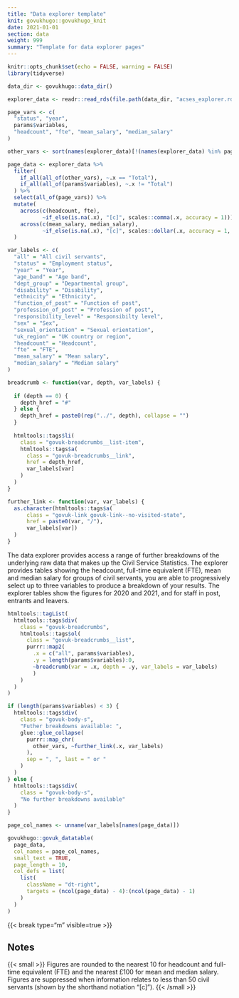 ```yaml
---
title: "Data explorer template"
knit: govukhugo::govukhugo_knit
date: 2021-01-01
section: data
weight: 999
summary: "Template for data explorer pages"
---
```


```r
knitr::opts_chunk$set(echo = FALSE, warning = FALSE)
library(tidyverse)

data_dir <- govukhugo::data_dir()

explorer_data <- readr::read_rds(file.path(data_dir, "acses_explorer.rds"))

page_vars <- c(
  "status", "year",
  params$variables,
  "headcount", "fte", "mean_salary", "median_salary"
)

other_vars <- sort(names(explorer_data)[!(names(explorer_data) %in% page_vars)])

page_data <- explorer_data %>%
  filter(
    if_all(all_of(other_vars), ~.x == "Total"),
    if_all(all_of(params$variables), ~.x != "Total")
  ) %>%
  select(all_of(page_vars)) %>%
  mutate(
    across(c(headcount, fte),
           ~if_else(is.na(.x), "[c]", scales::comma(.x, accuracy = 1))),
    across(c(mean_salary, median_salary),
           ~if_else(is.na(.x), "[c]", scales::dollar(.x, accuracy = 1, prefix = "£")))
  )

var_labels <- c(
  "all" = "All civil servants",
  "status" = "Employment status",
  "year" = "Year",
  "age_band" = "Age band",
  "dept_group" = "Departmental group",
  "disability" = "Disability",
  "ethnicity" = "Ethnicity",
  "function_of_post" = "Function of post",
  "profession_of_post" = "Profession of post",
  "responsibility_level" = "Responsibilty level",
  "sex" = "Sex",
  "sexual_orientation" = "Sexual orientation",
  "uk_region" = "UK country or region",
  "headcount" = "Headcount",
  "fte" = "FTE",
  "mean_salary" = "Mean salary",
  "median_salary" = "Median salary"
)

breadcrumb <- function(var, depth, var_labels) {
  
  if (depth == 0) {
    depth_href = "#"
  } else {
    depth_href = paste0(rep("../", depth), collapse = "")
  }
  
  htmltools::tags$li(
    class = "govuk-breadcrumbs__list-item",
    htmltools::tags$a(
      class = "govuk-breadcrumbs__link",
      href = depth_href,
      var_labels[var]
    )
  )
}

further_link <- function(var, var_labels) {
  as.character(htmltools::tags$a(
      class = "govuk-link govuk-link--no-visited-state",
      href = paste0(var, "/"),
      var_labels[var])
  )
}

```

The data explorer provides access a range of further breakdowns of the underlying raw data that makes up the Civil Service Statistics. The explorer provides tables showing the headcount, full-time equivalent (FTE), mean and median salary for groups of civil servants, you are able to progressively select up to three variables to produce a breakdown of your results. The explorer tables show the figures for 2020 and 2021, and for staff in post, entrants and leavers.

::::{.govuk-grid-row .data-card}
:::{.govuk-grid-column-one-quarter .data-filters}
```r
htmltools::tagList(
  htmltools::tags$div(
    class = "govuk-breadcrumbs",
    htmltools::tags$ol(
      class = "govuk-breadcrumbs__list",
      purrr::map2(
        .x = c("all", params$variables),
        .y = length(params$variables):0,
        ~breadcrumb(var = .x, depth = .y, var_labels = var_labels)
        )
    )
  )
)

if (length(params$variables) < 3) {
  htmltools::tags$div(
    class = "govuk-body-s",
    "Futher breakdowns available: ",
    glue::glue_collapse(
      purrr::map_chr(
        other_vars, ~further_link(.x, var_labels)
      ),
      sep = ", ", last = " or "
    )
  )
} else {
  htmltools::tags$div(
    class = "govuk-body-s",
    "No further breakdowns available"
  )
}
```
:::
:::{.govuk-grid-column-three-quarters .data-display}
```r
page_col_names <- unname(var_labels[names(page_data)])

govukhugo::govuk_datatable(
  page_data,
  col_names = page_col_names,
  small_text = TRUE,
  page_length = 10,
  col_defs = list(
    list(
      className = "dt-right",
      targets = (ncol(page_data) - 4):(ncol(page_data) - 1)
    )
  )
)
```
:::
::::

{{< break type="m" visible=true >}}
<h2 class="govuk-heading-s">Notes</h2>
{{< small >}}
Figures are rounded to the nearest 10 for headcount and full-time equivalent (FTE) and the nearest £100 for mean and median salary. Figures are suppressed when information relates to less than 50 civil servants (shown by the shorthand notiation "[c]").
{{< /small >}}
